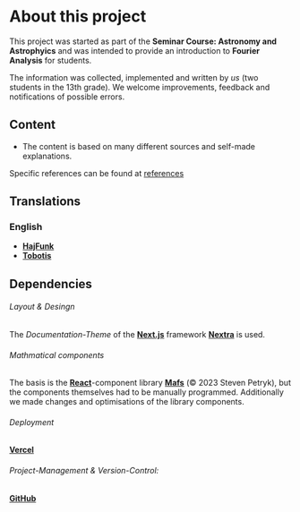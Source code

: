 # About this project

This project was started as part of the **Seminar Course: Astronomy and Astrophyics** and was intended to provide an introduction to **Fourier Analysis** for students.

The information was collected, implemented and written by *us* (two students in the 13th grade).
We welcome improvements, feedback and notifications of possible errors.

## Content

- The content is based on many different sources and self-made explanations.

Specific references can be found at [references](./references)

## Translations

### English

- [**HajFunk**](https://github.com/HajFunk)
- [**Tobotis**](https://github.com/Tobotis)

## Dependencies

###### Layout & Desingn

The _Documentation-Theme_ of the [**Next.js**](https://nextjs.org/) framework [**Nextra**](https://nextra.site/) is used.

###### Mathmatical components

The basis is the [**React**](https://reactjs.org/)-component library [**Mafs**](https://mafs.dev/) (© 2023 Steven Petryk), but the components themselves had to be manually programmed.
Additionally we made changes and optimisations of the library components.

###### Deployment

[**Vercel**](https://vercel.com/)

###### Project-Management & Version-Control:

[**GitHub**](https://github.com/Tobotis/fft-introduction)

